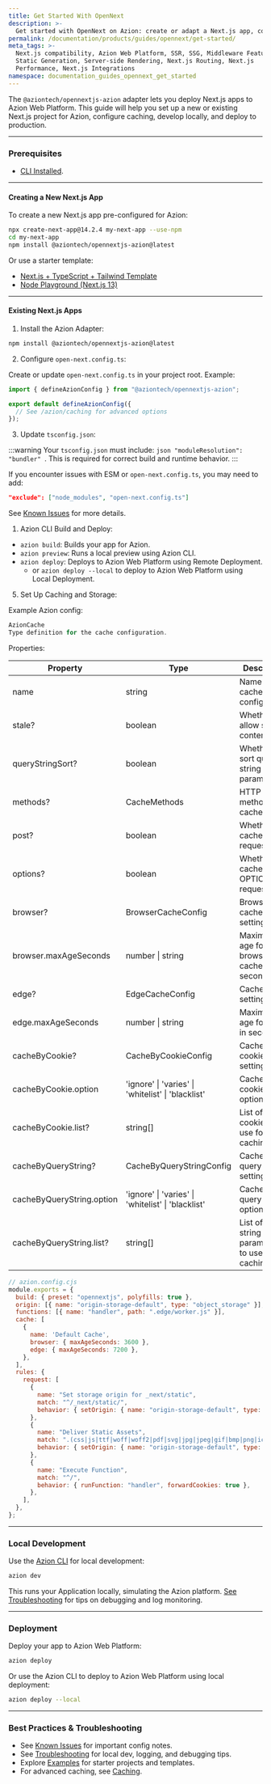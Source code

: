 ```yaml
---
title: Get Started With OpenNext
description: >-
  Get started with OpenNext on Azion: create or adapt a Next.js app, configure caching and storage for ISR/SSG, develop locally with the Azion CLI, and deploy to production.
permalink: /documentation/products/guides/opennext/get-started/
meta_tags: >-
  Next.js compatibility, Azion Web Platform, SSR, SSG, Middleware Features,
  Static Generation, Server-side Rendering, Next.js Routing, Next.js
  Performance, Next.js Integrations
namespace: documentation_guides_opennext_get_started
---
```


The `@aziontech/opennextjs-azion` adapter lets you deploy Next.js apps to Azion Web Platform. This guide will help you set up a new or existing Next.js project for Azion, configure caching, develop locally, and deploy to production.

---

### Prerequisites

- [CLI Installed](/en/documentation/products/azion-cli/overview/#installing-azion-cli).

---

#### Creating a New Next.js App

To create a new Next.js app pre-configured for Azion:

```sh
npx create-next-app@14.2.4 my-next-app --use-npm
cd my-next-app
npm install @aziontech/opennextjs-azion@latest
```

Or use a starter template:

- [Next.js + TypeScript + Tailwind Template](https://github.com/aziontech/azion-samples/tree/dev/templates/opennextjs/nextal-next-typescript-tailwind)
- [Node Playground (Next.js 13)](https://github.com/aziontech/bundler-examples/tree/main/examples/nextjs/node-playground-13)

---

#### Existing Next.js Apps

1. Install the Azion Adapter:

```sh
npm install @aziontech/opennextjs-azion@latest
```

2. Configure `open-next.config.ts`:

Create or update `open-next.config.ts` in your project root. Example:

```ts
import { defineAzionConfig } from "@aziontech/opennextjs-azion";

export default defineAzionConfig({
  // See /azion/caching for advanced options
});
```

3. Update `tsconfig.json`:

:::warning
Your `tsconfig.json` must include: ```json "moduleResolution": "bundler" ```. This is required for correct build and runtime behavior.
:::

If you encounter issues with ESM or `open-next.config.ts`, you may need to add:

```json
"exclude": ["node_modules", "open-next.config.ts"]
```

See [Known Issues](/en/documentation/devtools/azion-edge-runtime/compatibility/nextjs/#known-issues) for more details.

1. Azion CLI Build and Deploy:

- `azion build`: Builds your app for Azion.
- `azion preview`: Runs a local preview using Azion CLI.
- `azion deploy`: Deploys to Azion Web Platform using Remote Deployment.
  - or `azion deploy --local` to deploy to Azion Web Platform using Local Deployment.

5. Set Up Caching and Storage:

Example Azion config:
 
```ts
AzionCache
Type definition for the cache configuration.
```

Properties:

| Property | Type | Description |
| --- | --- | --- |
| name | string | Name of the cache configuration. |
| stale? | boolean | Whether to allow stale content. |
| queryStringSort? | boolean | Whether to sort query string parameters. |
| methods? | CacheMethods | HTTP methods to cache. |
| post? | boolean | Whether to cache POST requests. |
| options? | boolean | Whether to cache OPTIONS requests. |
| browser? | BrowserCacheConfig | Browser cache settings. |
| browser.maxAgeSeconds | number \| string | Maximum age for browser cache in seconds. |
| edge? | EdgeCacheConfig | Cache settings. |
| edge.maxAgeSeconds | number \| string | Maximum age for cache in seconds. |
| cacheByCookie? | CacheByCookieConfig | Cache by cookie settings. |
| cacheByCookie.option | 'ignore' \| 'varies' \| 'whitelist' \| 'blacklist' | Cache by cookie option. |
| cacheByCookie.list? | string[] | List of cookies to use for caching. |
| cacheByQueryString? | CacheByQueryStringConfig | Cache by query string settings. |
| cacheByQueryString.option | 'ignore' \| 'varies' \| 'whitelist' \| 'blacklist' | Cache by query string option. |
| cacheByQueryString.list? | string[] | List of query string parameters to use for caching. |


```js
// azion.config.cjs
module.exports = {
  build: { preset: "opennextjs", polyfills: true },
  origin: [{ name: "origin-storage-default", type: "object_storage" }],
  functions: [{ name: "handler", path: ".edge/worker.js" }],
  cache: [
    {
      name: 'Default Cache',
      browser: { maxAgeSeconds: 3600 },
      edge: { maxAgeSeconds: 7200 },
    },
  ],
  rules: {
    request: [
      {
        name: "Set storage origin for _next/static",
        match: "^/_next/static/",
        behavior: { setOrigin: { name: "origin-storage-default", type: "object_storage" }, deliver: true },
      },
      {
        name: "Deliver Static Assets",
        match: ".(css|js|ttf|woff|woff2|pdf|svg|jpg|jpeg|gif|bmp|png|ico|mp4|json)$",
        behavior: { setOrigin: { name: "origin-storage-default", type: "object_storage" }, deliver: true },
      },
      {
        name: "Execute Function",
        match: "^/",
        behavior: { runFunction: "handler", forwardCookies: true },
      },
    ],
  },
};
```

---

### Local Development

Use the [Azion CLI](/en/documentation/products/cli/) for local development:

```sh
azion dev
```

This runs your Application locally, simulating the Azion platform. [See Troubleshooting](/en/documentation/products/guides/opennext/troubleshooting/) for tips on debugging and log monitoring.

---

### Deployment

Deploy your app to Azion Web Platform:

```sh
azion deploy
```

Or use the Azion CLI to deploy to Azion Web Platform using local deployment:

```sh
azion deploy --local
```

---

### Best Practices & Troubleshooting

- See [Known Issues](/en/documentation/devtools/azion-edge-runtime/compatibility/nextjs/#known-issues) for important config notes.
- See [Troubleshooting](/en/documentation/products/guides/opennext/troubleshooting/) for local dev, logging, and debugging tips.
- Explore [Examples](/en/documentation/devtools/azion-edge-runtime/compatibility/nextjs/#examples) for starter projects and templates.
- For advanced caching, see [Caching](/azion/caching).
